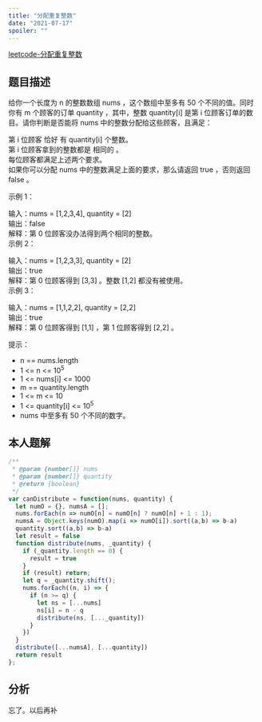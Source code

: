 ```yaml
---
title: "分配重复整数"
date: "2021-07-17"
spoiler: ""
---
```


[leetcode-分配重复整数](https://leetcode.cn/problems/problems/distribute-repeating-integers/description/)

## 题目描述

给你一个长度为 n 的整数数组 nums ，这个数组中至多有 50 个不同的值。同时你有 m 个顾客的订单 quantity ，其中，整数 quantity[i] 是第 i 位顾客订单的数目。请你判断是否能将 nums 中的整数分配给这些顾客，且满足：  
  
第 i 位顾客 恰好 有 quantity[i] 个整数。  
第 i 位顾客拿到的整数都是 相同的 。  
每位顾客都满足上述两个要求。  
如果你可以分配 nums 中的整数满足上面的要求，那么请返回 true ，否则返回 false 。  
  
  
示例 1：  
  
输入：nums = [1,2,3,4], quantity = [2]  
输出：false  
解释：第 0 位顾客没办法得到两个相同的整数。  
示例 2：  
  
输入：nums = [1,2,3,3], quantity = [2]  
输出：true  
解释：第 0 位顾客得到 [3,3] 。整数 [1,2] 都没有被使用。  
示例 3：  
  
输入：nums = [1,1,2,2], quantity = [2,2]  
输出：true  
解释：第 0 位顾客得到 [1,1] ，第 1 位顾客得到 [2,2] 。  
   
  
提示：  
  
* n == nums.length  
* 1 \<\= n \<\= 10<sup>5</sup>   
* 1 \<\= nums[i] \<\= 1000  
* m == quantity.length  
* 1 \<\= m \<\= 10  
* 1 \<\= quantity[i] \<\= 10<sup>5</sup>  
* nums 中至多有 50 个不同的数字。  

## 本人题解

```javascript
/**
 * @param {number[]} nums
 * @param {number[]} quantity
 * @return {boolean}
 */
var canDistribute = function(nums, quantity) {
  let numO = {}, numsA = [];
  nums.forEach(n => numO[n] = numO[n] ? numO[n] + 1 : 1);
  numsA = Object.keys(numO).map(i => numO[i]).sort((a,b) => b-a)
  quantity.sort((a,b) => b-a)
  let result = false
  function distribute(nums, _quantity) {
    if (_quantity.length == 0) {
      result = true
    }
    if (result) return;
    let q = _quantity.shift();
    nums.forEach((n, i) => {
      if (n >= q) {
        let ns = [...nums]
        ns[i] = n - q
        distribute(ns, [..._quantity])
      }
    })
  }
  distribute([...numsA], [...quantity])
  return result
};
```

## 分析

忘了。以后再补